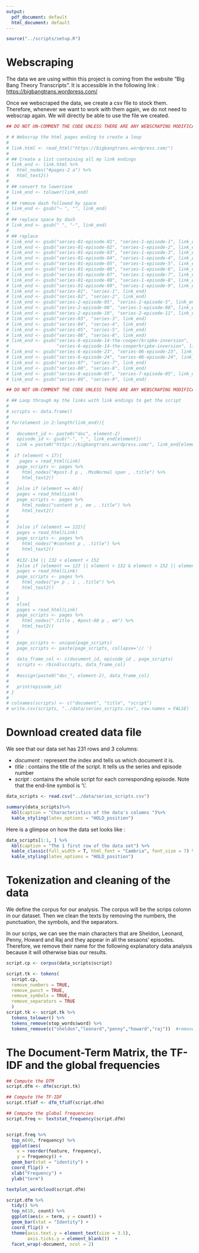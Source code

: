 ```yaml
---
output:
  pdf_document: default
  html_document: default
---
```


```r
source("../scripts/setup.R")
```

# Webscraping 
The data we are using within this project is coming from the website "Big Bang Theory Transcripts". It is accessible in the following link : 
[https://bigbangtrans.wordpress.com/](https://bigbangtrans.wordpress.com/series-1-episode-1-pilot-episode/)

Once we webscraped the data, we create a csv file to stock them. Therefore, whenever we want to work with them again, we do not need to webscrap again. We will directly be able to use the file we created. 

```r
## DO NOT UN-COMMENT THE CODE UNLESS THERE ARE ANY WEBSCRAPING MODIFICATION TO DO

# # Webscrap the html pages ending to create a loop 
# 
# link.html <- read_html("https://bigbangtrans.wordpress.com/")
# 
# ## Create a list containing all my link endings
# link_end <- link.html %>%
#   html_nodes("#pages-2 a") %>% 
#   html_text2()
# 
# ## convert to lowercase 
# link_end <- tolower(link_end)
# 
# ## remove dash followed by space 
# link_end <- gsub("– ", "", link_end)
# 
# ## replace space by dash
# link_end <- gsub(" ", "-", link_end)
# 
# ## replace 
# link_end <- gsub("series-01-episode-01", "series-1-episode-1", link_end)
# link_end <- gsub("series-01-episode-02", "series-1-episode-2", link_end)
# link_end <- gsub("series-01-episode-03", "series-1-episode-3", link_end)
# link_end <- gsub("series-01-episode-04", "series-1-episode-4", link_end)
# link_end <- gsub("series-01-episode-05", "series-1-episode-5", link_end)
# link_end <- gsub("series-01-episode-06", "series-1-episode-6", link_end)
# link_end <- gsub("series-01-episode-07", "series-1-episode-7", link_end)
# link_end <- gsub("series-01-episode-08", "series-1-episode-8", link_end)
# link_end <- gsub("series-01-episode-09", "series-1-episode-9", link_end)
# link_end <- gsub("series-01", "series-1", link_end)
# link_end <- gsub("series-02", "series-2", link_end)
# link_end <- gsub("series-2-episode-05", "series-2-episode-5", link_end)
# link_end <- gsub("series-2-episode-08", "series-1-episode-08", link_end)
# link_end <- gsub("series-2-episode-10", "series-2-episode-11", link_end)
# link_end <- gsub("series-03", "series-3", link_end)
# link_end <- gsub("series-04", "series-4", link_end)
# link_end <- gsub("series-05", "series-5", link_end)
# link_end <- gsub("series-06", "series-6", link_end)
# link_end <- gsub("series-6-episode-14-the-cooper/kripke-inversion",
#                  "series-6-episode-14-the-cooperkripke-inversion", link_end)
# link_end <- gsub("series-6-episode-23", "series-06-episode-23", link_end)
# link_end <- gsub("series-6-episode-24", "series-06-episode-24", link_end)
# link_end <- gsub("series-07", "series-7", link_end)
# link_end <- gsub("series-08", "series-8", link_end)
# link_end <- gsub("series-8-episode-05", "series-7-episode-05", link_end)
# link_end <- gsub("series-09", "series-9", link_end)

```




```r
## DO NOT UN-COMMENT THE CODE UNLESS THERE ARE ANY WEBSCRAPING MODIFICATION TO DO

# ## Loop through my the links with link endings to get the script 
# 
# scripts <- data.frame()
# 
# for(element in 2:length(link_end)){
#   
#   document_id <- paste0("doc", element-2)
#   episode_id <- gsub("-", "_", link_end[element])
#   Link = paste0("https://bigbangtrans.wordpress.com/", link_end[element])
#   
#  if (element < 17){
#    pages = read_html(Link)
#   page_scripts <- pages %>% 
#     html_nodes("#post-3 p , .MsoNormal span , .title") %>% 
#     html_text2()
#   
#   }else if (element == 46){
#   pages = read_html(Link)
#   page_scripts <- pages %>% 
#     html_nodes("content p , em , .title") %>% 
#     html_text2()   
# 
#   
#   }else if (element == 122){
#   pages = read_html(Link)
#   page_scripts <- pages %>% 
#     html_nodes("#content p , .title") %>% 
#     html_text2()   
#   
#   #132-134 || 132 < element < 152
#   }else if (element == 123 || element > 132 & element < 152 || element > 152 & element < 233){
#   pages = read_html(Link)
#   page_scripts <- pages %>% 
#     html_nodes("p+ p , i , .title") %>% 
#     html_text2()  
#   
#   }
#   else{
#   pages = read_html(Link)
#   page_scripts <- pages %>% 
#     html_nodes(".title , #post-68 p , em") %>% 
#     html_text2()
#   }
#   
#   page_scripts <- unique(page_scripts)
#   page_scripts <- paste(page_scripts, collapse='// ')
#   
#   data_frame_col <- c(document_id, episode_id , page_scripts)
#   scripts <- rbind(scripts, data_frame_col)
#   
#   #assign(paste0("doc_", element-2), data_frame_col)
# 
#   print(episode_id)
# }
# 
# colnames(scripts) <- c("document", "title", "script")
# write.csv(scripts, "../data/series_scripts.csv", row.names = FALSE)

```


# Download created data file 
We see that our data set has 231 rows and 3 columns:

-   *document* : represent the index and tells us which document it is.
-   *title* : contains the title of the script. It tells us the series and episode number
-   *script* : contains the whole script for each corresponding episode. Note that the end-line symbol is '\\'. 

```r
data_scripts <- read.csv("../data/series_scripts.csv")

summary(data_scripts)%>%
  kbl(caption = "Characteristics of the data's columns ")%>%
  kable_styling(latex_options = "HOLD_position")
```


Here is a glimpse on how the data set looks like : 

```r
data_scripts[1:1, ] %>%
  kbl(caption = "The 1 first row of the data set") %>%
  kable_classic(full_width = T, html_font = "Cambria", font_size = 7) %>%
  kable_styling(latex_options = "HOLD_position")
```

# Tokenization and cleaning of the data 
We define the corpus for our analysis. The corpus will be the scrips colomn in our dataset. Then we clean the texts by removing the numbers, the punctuation, the symbols, and the separators. 

In our scrips, we can see the main characters that are Sheldon, Leonard, Penny, Howard and Raj and they appear in all the sesaons' episodes. Therefore, we remove their name for the following explanatory data analysis because it will otherwise bias our results. 

```r
script.cp <- corpus(data_scripts$script)

script.tk <- tokens(
  script.cp,
  remove_numbers = TRUE, 
  remove_punct = TRUE,
  remove_symbols = TRUE,
  remove_separators = TRUE
  )
script.tk <- script.tk %>% 
  tokens_tolower() %>% 
  tokens_remove(stop_words$word) %>% 
  tokens_remove(c("sheldon","leonard","penny","howard","raj"))  #remove main characters'name
```


# The Document-Term Matrix, the TF-IDF and the global frequencies 

```r
## Compute the DTM
script.dfm <- dfm(script.tk)

## Compute the TF-IDF 
script.tfidf <- dfm_tfidf(script.dfm)  

## Compute the global frequencies
script.freq <- textstat_frequency(script.dfm)


script.freq %>% 
  top_n(40, frequency) %>%
  ggplot(aes(
    x = reorder(feature, frequency),
    y = frequency)) + 
  geom_bar(stat = "identity") + 
  coord_flip() +
  xlab("Frequency") + 
  ylab("term")
```

```r
textplot_wordcloud(script.dfm)
```

```r
script.dfm %>% 
  tidy() %>% 
  top_n(10, count) %>% 
  ggplot(aes(x = term, y = count)) + 
  geom_bar(stat = "Identity") + 
  coord_flip() +
  theme(axis.text.y = element_text(size = 3.5),
        axis.ticks.y = element_blank())  + 
  facet_wrap(~document, ncol = 2)
```
